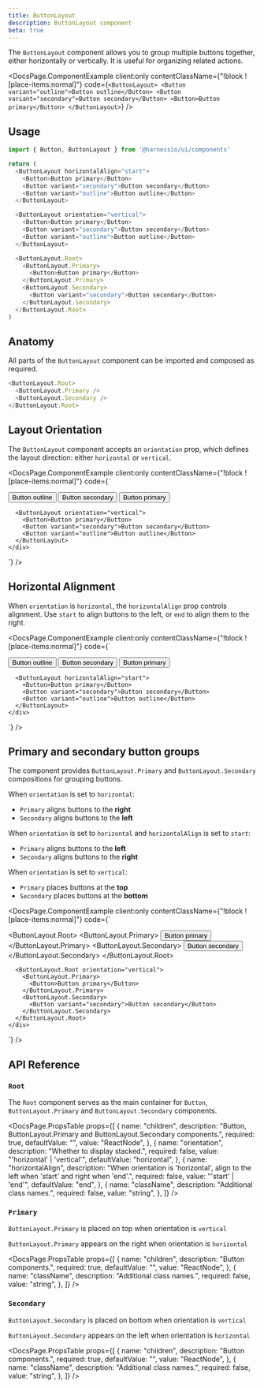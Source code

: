 ```yaml
---
title: ButtonLayout
description: ButtonLayout component
beta: true
---
```


The `ButtonLayout` component allows you to group multiple buttons together, either horizontally or vertically. It is useful for organizing related actions.


<DocsPage.ComponentExample
  client:only
  contentClassName={"!block ![place-items:normal]"}
  code={`
    <ButtonLayout>
      <Button variant="outline">Button outline</Button>
      <Button variant="secondary">Button secondary</Button>
      <Button>Button primary</Button>
    </ButtonLayout>
  `}
/>

## Usage

```typescript jsx
import { Button, ButtonLayout } from '@harnessio/ui/components'

return (
  <ButtonLayout horizontalAlign="start">
    <Button>Button primary</Button>
    <Button variant="secondary">Button secondary</Button>
    <Button variant="outline">Button outline</Button>
  </ButtonLayout>

  <ButtonLayout orientation="vertical">
    <Button>Button primary</Button>
    <Button variant="secondary">Button secondary</Button>
    <Button variant="outline">Button outline</Button>
  </ButtonLayout>

  <ButtonLayout.Root>
    <ButtonLayout.Primary>
      <Button>Button primary</Button>
    </ButtonLayout.Primary>
    <ButtonLayout.Secondary>
      <Button variant="secondary">Button secondary</Button>
    </ButtonLayout.Secondary>
  </ButtonLayout.Root>
)
```

## Anatomy

All parts of the `ButtonLayout` component can be imported and composed as required.

```typescript jsx
<ButtonLayout.Root>
  <ButtonLayout.Primary />
  <ButtonLayout.Secondary />
</ButtonLayout.Root>
```

## Layout Orientation

The `ButtonLayout` component accepts an `orientation` prop, which defines the layout direction: either `horizontal` or `vertical`.

<DocsPage.ComponentExample
  client:only
  contentClassName={"!block ![place-items:normal]"}
  code={`
    <div className="flex flex-col gap-cn-3xl">
      <ButtonLayout>
        <Button variant="outline">Button outline</Button>
        <Button variant="secondary">Button secondary</Button>
        <Button>Button primary</Button>
      </ButtonLayout>

      <ButtonLayout orientation="vertical">
        <Button>Button primary</Button>
        <Button variant="secondary">Button secondary</Button>
        <Button variant="outline">Button outline</Button>
      </ButtonLayout>
    </div>

`}
/>

## Horizontal Alignment

When `orientation` is `horizontal`, the `horizontalAlign` prop controls alignment. Use `start` to align buttons to the left, or `end` to align them to the right.

<DocsPage.ComponentExample
  client:only
  contentClassName={"!block ![place-items:normal]"}
  code={`
    <div className="flex flex-col gap-cn-3xl">
      <ButtonLayout>
        <Button variant="outline">Button outline</Button>
        <Button variant="secondary">Button secondary</Button>
        <Button>Button primary</Button>
      </ButtonLayout>

      <ButtonLayout horizontalAlign="start">
        <Button>Button primary</Button>
        <Button variant="secondary">Button secondary</Button>
        <Button variant="outline">Button outline</Button>
      </ButtonLayout>
    </div>

`}
/>

## Primary and secondary button groups

The component provides `ButtonLayout.Primary` and `ButtonLayout.Secondary` compositions for grouping buttons.

When `orientation` is set to `horizontal`:

- `Primary` aligns buttons to the **right**
- `Secondary` aligns buttons to the **left**

When `orientation` is set to `horizontal` and `horizontalAlign` is set to `start`:

- `Primary` aligns buttons to the **left**
- `Secondary` aligns buttons to the **right**

When `orientation` is set to `vertical`:

- `Primary` places buttons at the **top**
- `Secondary` places buttons at the **bottom**

<DocsPage.ComponentExample
  client:only
  contentClassName={"!block ![place-items:normal]"}
  code={`
    <div className="flex flex-col gap-cn-3xl">
      <ButtonLayout.Root>
        <ButtonLayout.Primary>
          <Button>Button primary</Button>
        </ButtonLayout.Primary>
        <ButtonLayout.Secondary>
          <Button variant="secondary">Button secondary</Button>
        </ButtonLayout.Secondary>
      </ButtonLayout.Root>

      <ButtonLayout.Root orientation="vertical">
        <ButtonLayout.Primary>
          <Button>Button primary</Button>
        </ButtonLayout.Primary>
        <ButtonLayout.Secondary>
          <Button variant="secondary">Button secondary</Button>
        </ButtonLayout.Secondary>
      </ButtonLayout.Root>
    </div>

`}
/>

## API Reference

### `Root`

The `Root` component serves as the main container for `Button`, `ButtonLayout.Primary` and `ButtonLayout.Secondary` components.

<DocsPage.PropsTable
  props={[
    {
      name: "children",
      description:
        "Button, ButtonLayout.Primary and ButtonLayout.Secondary components.",
      required: true,
      defaultValue: "",
      value: "ReactNode",
    },
    {
      name: "orientation",
      description: "Whether to display stacked.",
      required: false,
      value: "'horizontal' | 'vertical'",
      defaultValue: "horizontal",
    },
    {
      name: "horizontalAlign",
      description:
        "When orientation is 'horizontal', align to the left when 'start' and right when 'end'.",
      required: false,
      value: "'start' | 'end'",
      defaultValue: "end",
    },
    {
      name: "className",
      description: "Additional class names.",
      required: false,
      value: "string",
    },
  ]}
/>

### `Primary`

`ButtonLayout.Primary` is placed on top when orientation is `vertical`

`ButtonLayout.Primary` appears on the right when orientation is `horizontal`

<DocsPage.PropsTable
  props={[
    {
      name: "children",
      description: "Button components.",
      required: true,
      defaultValue: "",
      value: "ReactNode",
    },
    {
      name: "className",
      description: "Additional class names.",
      required: false,
      value: "string",
    },
  ]}
/>

### `Secondary`

`ButtonLayout.Secondary` is placed on bottom when orientation is `vertical`

`ButtonLayout.Secondary` appears on the left when orientation is `horizontal`

<DocsPage.PropsTable
  props={[
    {
      name: "children",
      description: "Button components.",
      required: true,
      defaultValue: "",
      value: "ReactNode",
    },
    {
      name: "className",
      description: "Additional class names.",
      required: false,
      value: "string",
    },
  ]}
/>
